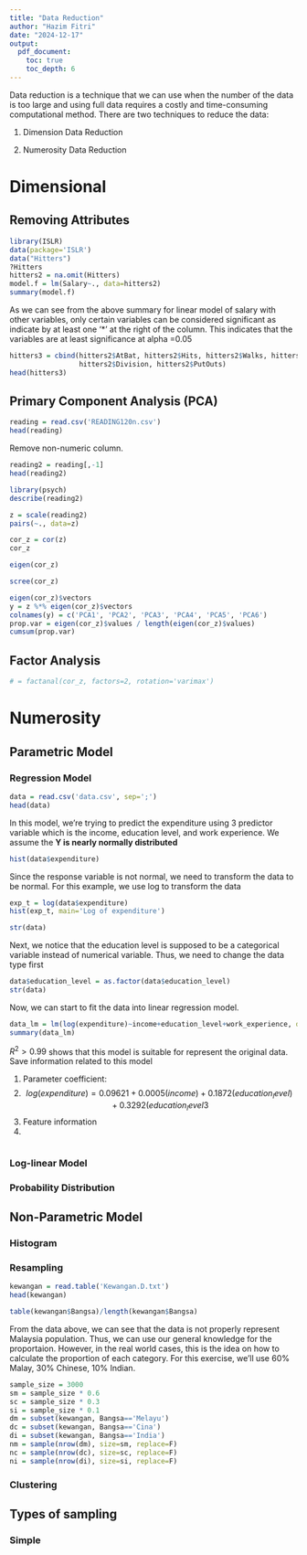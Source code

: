 ```yaml
---
title: "Data Reduction"
author: "Hazim Fitri"
date: "2024-12-17"
output: 
  pdf_document:
    toc: true
    toc_depth: 6
---
```


Data reduction is a technique that we can use when the number of the data is too large and using full data requires a costly and time-consuming computational method. There are two techniques to reduce the data:

1)  Dimension Data Reduction

2)  Numerosity Data Reduction

# Dimensional

## Removing Attributes

```r
library(ISLR)
data(package='ISLR')
data("Hitters")
?Hitters
hitters2 = na.omit(Hitters)
model.f = lm(Salary~., data=hitters2)
summary(model.f)
```

As we can see from the above summary for linear model of salary with other variables, only certain variables can be considered significant as indicate by at least one '\*' at the right of the column. This indicates that the variables are at least significance at alpha =0.05

```r
hitters3 = cbind(hitters2$AtBat, hitters2$Hits, hitters2$Walks, hitters2$CWalks,
                 hitters2$Division, hitters2$PutOuts)
head(hitters3)
```

## Primary Component Analysis (PCA)

```r
reading = read.csv('READING120n.csv')
head(reading)
```

Remove non-numeric column.

```r
reading2 = reading[,-1]
head(reading2)
```

```r
library(psych)
describe(reading2)
```

```r
z = scale(reading2)
pairs(~., data=z)
```

```r
cor_z = cor(z)
cor_z
```

```r
eigen(cor_z)
```

```r
scree(cor_z)
```

```r
eigen(cor_z)$vectors
y = z %*% eigen(cor_z)$vectors
colnames(y) = c('PCA1', 'PCA2', 'PCA3', 'PCA4', 'PCA5', 'PCA6')
prop.var = eigen(cor_z)$values / length(eigen(cor_z)$values)
cumsum(prop.var)
```

## Factor Analysis

```r
# = factanal(cor_z, factors=2, rotation='varimax')
```

# Numerosity

## Parametric Model

### Regression Model

```r
data = read.csv('data.csv', sep=';')
head(data)
```

In this model, we're trying to predict the expenditure using 3 predictor variable which is the income, education level, and work experience. We assume the **Y is nearly normally distributed**

```r
hist(data$expenditure)
```

Since the response variable is not normal, we need to transform the data to be normal. For this example, we use log to transform the data

```r
exp_t = log(data$expenditure)
hist(exp_t, main='Log of expenditure')
```

```r
str(data)
```

Next, we notice that the education level is supposed to be a categorical variable instead of numerical variable. Thus, we need to change the data type first

```r
data$education_level = as.factor(data$education_level)
str(data)
```

Now, we can start to fit the data into linear regression model.

```r
data_lm = lm(log(expenditure)~income+education_level+work_experience, data=data)
summary(data_lm)
```

$R^2 > 0.99$ shows that this model is suitable for represent the original data. Save information related to this model

1.  Parameter coefficient:
2.  $$
    log(expenditure) = 0.09621 + 0.0005(income) + 0.1872(education_level) + 0.3292(education_level3
    $$
3.  Feature information
4.  

```r

```

### Log-linear Model

### Probability Distribution

## Non-Parametric Model

### Histogram

### Resampling

```r
kewangan = read.table('Kewangan.D.txt')
head(kewangan)
```

```r
table(kewangan$Bangsa)/length(kewangan$Bangsa)
```

From the data above, we can see that the data is not properly represent Malaysia population. Thus, we can use our general knowledge for the proportaion. However, in the real world cases, this is the idea on how to calculate the proportion of each category. For this exercise, we'll use 60% Malay, 30% Chinese, 10% Indian.

```r
sample_size = 3000
sm = sample_size * 0.6
sc = sample_size * 0.3
si = sample_size * 0.1
dm = subset(kewangan, Bangsa=='Melayu')
dc = subset(kewangan, Bangsa=='Cina')
di = subset(kewangan, Bangsa=='India')
nm = sample(nrow(dm), size=sm, replace=F)
nc = sample(nrow(dc), size=sc, replace=F)
ni = sample(nrow(di), size=si, replace=F)
```

### Clustering

## Types of sampling

### Simple

```r

```
